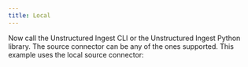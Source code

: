 ```yaml
---
title: Local
---
```



<NewDocument />


<SharedContentLocal/>
<SharedAPIKeyURL/>

Now call the Unstructured Ingest CLI or the Unstructured Ingest Python library. The source connector can be any of the ones supported. This example uses the local source connector:


<CodeGroup>

  <LocalAPISh />

  <LocalAPIPyV2 />

  <LocalAPIPyV1 />

</CodeGroup>